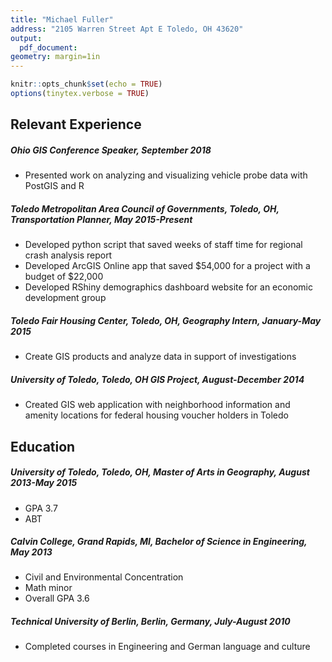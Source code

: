 ```yaml
---
title: "Michael Fuller"
address: "2105 Warren Street Apt E Toledo, OH 43620"
output: 
  pdf_document:
geometry: margin=1in
---
```

```r
knitr::opts_chunk$set(echo = TRUE)
options(tinytex.verbose = TRUE)

```
\begin{center}
2105 Warren Street Apt E Toledo, OH 43620 | 616-953-0307 | mrfuller460@gmail.com | mikerfuller.com | linkedin.com/in/michaelryanfuller | github.com/mr-fuller | public.tableau.com/profile/mikerfuller
\end{center}

## Relevant Experience
##### Ohio GIS Conference Speaker, September 2018
* Presented work on analyzing and visualizing vehicle probe data with PostGIS and R

##### Toledo Metropolitan Area Council of Governments, Toledo, OH, Transportation Planner, May 2015-Present
* Developed python script that saved weeks of staff time for regional crash analysis report
* Developed ArcGIS Online app that saved $54,000 for a project with a budget of $22,000
* Developed RShiny demographics dashboard website for an economic development group

##### Toledo Fair Housing Center, Toledo, OH, Geography Intern, January-May 2015
* Create GIS products and analyze data in support of investigations

##### University of Toledo, Toledo, OH GIS Project, August-December 2014
* Created GIS web application with neighborhood information and amenity locations for federal housing voucher holders in Toledo

## Education
##### University of Toledo, Toledo, OH, Master of Arts in Geography, August 2013-May 2015
* GPA 3.7
* ABT

##### Calvin College, Grand Rapids, MI, Bachelor of Science in Engineering, May 2013
* Civil and Environmental Concentration
* Math minor
* Overall GPA 3.6

##### Technical University of Berlin, Berlin, Germany, July-August 2010
* Completed courses in Engineering and German language and culture



